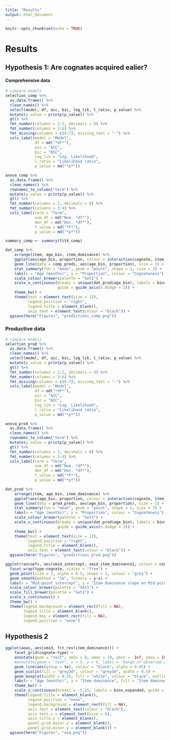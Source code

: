 ---
title: "Results"
output: html_document
---

```{r setup, include=FALSE}
knitr::opts_chunk$set(echo = TRUE)
```

# Results


## Hypothesis 1: Are cognates acquired ealier?


#### Comprehensive data


```{r compselection, echo=FALSE, message=FALSE, warning=FALSE, paged.print=FALSE}

# compare models
selection_comp %>% 
  as.data.frame() %>% 
  clean_names() %>% 
  select(model, df, aic, bic, log_lik, l_ratio, p_value) %>% 
  mutate(p_value = printp(p_value)) %>% 
  gt() %>% 
  fmt_number(columns = 1:2, decimals = 0) %>%
  fmt_number(columns = 3:6) %>%
  fmt_missing(columns = c(6:7), missing_text = "-") %>% 
  cols_label(model = "Model",
             df = md("*df*"),
             aic = "AIC",
             bic = "BIC",
             log_lik = "Log. Likelihood",
             l_ratio = "Likelihood ratio",
             p_value = md("*p*"))

```



```{r companova, echo=FALSE, message=FALSE, warning=FALSE, paged.print=FALSE}

anova_comp %>% 
  as.data.frame() %>% 
  clean_names() %>% 
  rownames_to_column("term") %>% 
  mutate(p_value = printp(p_value)) %>% 
  gt() %>% 
  fmt_number(columns = 2, decimals = 0) %>%
  fmt_number(columns = 3:4) %>%
  cols_label(term = "Term",
             num_df = md("Num. *df*"),
             den_df = md("Den. *df*"),
             f_value = md("*F*"),
             p_value = md("*p*")) 

summary_comp <- summary(fit4_comp)

```



```{r comppredictions, echo=FALSE, message=FALSE, warning=FALSE, paged.print=FALSE}


dat_comp %>% 
    arrange(item, age_bin, item_dominance) %>% 
    ggplot(aes(age_bin, proportion, colour = interaction(cognate, item_dominance, sep = " - "))) +
    geom_line(data = comp_preds, aes(age_bin, proportion), size = 1) + 
    stat_summary(fun = "mean", geom = "point", shape = 1, size = 3) +
    labs(x = "Age (months)", y = "Proportion", colour = "Cognateness") +
    scale_colour_brewer(palette = "Set1") +
    scale_x_continuous(breaks = unique(dat_prod$age_bin), labels = bins_interest,
                       guide = guide_axis(n.dodge = 2)) +
    theme_bw() +
    theme(text = element_text(size = 12),
          legend.position = "right",
          legend.title = element_blank(),
          axis.text = element_text(colour = "black")) +
  ggsave(here("Figures", "predictions_comp.png"))

```



### Productive data


```{r prodselection, echo=FALSE, message=FALSE, warning=FALSE, paged.print=FALSE}

# compare models
selection_prod %>% 
  as.data.frame() %>% 
  clean_names() %>% 
  select(model, df, aic, bic, log_lik, l_ratio, p_value) %>% 
  mutate(p_value = printp(p_value)) %>% 
  gt() %>% 
  fmt_number(columns = 1:2, decimals = 0) %>%
  fmt_number(columns = 3:6) %>%
  fmt_missing(columns = c(6:7), missing_text = "-") %>% 
  cols_label(model = "Model",
             df = md("*df*"),
             aic = "AIC",
             bic = "BIC",
             log_lik = "Log. Likelihood",
             l_ratio = "Likelihood ratio",
             p_value = md("*p*"))

```



```{r prodanova, echo=FALSE, message=FALSE, warning=FALSE, paged.print=FALSE}

anova_prod %>% 
  as.data.frame() %>% 
  clean_names() %>% 
  rownames_to_column("term") %>% 
  mutate(p_value = printp(p_value)) %>% 
  gt() %>% 
  fmt_number(columns = 2, decimals = 0) %>%
  fmt_number(columns = 3:4) %>%
  cols_label(term = "Term",
             num_df = md("Num. *df*"),
             den_df = md("Den. *df*"),
             f_value = md("*F*"),
             p_value = md("*p*")) 

```



```{r prodpredictions, echo=FALSE, message=FALSE, warning=FALSE, paged.print=FALSE}

dat_prod %>% 
    arrange(item, age_bin, item_dominance) %>% 
    ggplot(aes(age_bin, proportion, colour = interaction(cognate, item_dominance, sep = " - "))) +
    geom_line(data = prod_preds, aes(age_bin, proportion), size = 1) + 
    stat_summary(fun = "mean", geom = "point", shape = 1, size = 3) +
    labs(x = "Age (months)", y = "Proportion", colour = "Cognateness") +
    scale_colour_brewer(palette = "Set1") +
    scale_x_continuous(breaks = unique(dat_prod$age_bin), labels = bins_interest,
                       guide = guide_axis(n.dodge = 2)) +
    theme_bw() +
    theme(text = element_text(size = 12),
          legend.position = "right",
          legend.title = element_blank(),
          axis.text = element_text(colour = "black")) +
  ggsave(here("Figures", "predictions_prod.png"))


```



```{r ranefs, echo=FALSE, message=FALSE, warning=FALSE, paged.print=FALSE}

ggplot(rancoefs, aes(xmid_intercept, xmid_item_dominance1, colour = cognate, fill = cognate)) +
  facet_wrap(type~cognate, scales = "free") +
  geom_point(size = 3, alpha = 0.5, shape = 1, colour = "grey") +
  geom_smooth(method = "lm", formula = y~x) +
  labs(x = "Mid-point intercept", y = "Item dominance slope on Mid-point", colour = "Cognateness") +
  scale_colour_brewer(palette = "Set1") +
  scale_fill_brewer(palette = "Set1") +
  scale_x_continuous() + 
  theme_bw() +
  theme(legend.background = element_rect(fill = NA),
        legend.title = element_blank(),
        legend.key = element_rect(fill = NA),
        legend.position = "none")

```

## Hypothesis 2


```{r aoafig, echo=FALSE, message=TRUE, warning=FALSE, paged.print=FALSE}

ggplot(aoas, aes(xmid, fct_rev(item_dominance))) +
    facet_grid(cognate~type) +
    annotate(geom = "rect", xmin = 0, xmax = 10, ymin = -Inf, ymax = Inf, colour = NA, fill = "orange", alpha = 0.25)  +
    #annotate(geom = "text", x = 5, y = 0, label = "Range of observed data", size = 7) +
    geom_line(aes(group = te), colour = "black", alpha = 0.05) +
    geom_violin(fill = "grey30", colour = "grey30", width = 0.5) +
    geom_boxplot(width = 0.25, fill = "white", colour = "black", outlier.colour = NA) +
    labs(x = "Age (months)", y = "Item dominance", fill = "Item dominance", colour = "Item dominance") +
    theme_bw() +
    scale_x_continuous(breaks = -5:15, labels = bins_expanded, guide = guide_axis(n.dodge = 1)) +
    theme(legend.title = element_blank(),
          legend.position = "none",
          legend.background = element_rect(fill = NA),
          axis.text = element_text(colour = "black"),
          axis.text.x = element_text(size = 8),
          axis.title.y = element_blank(),
          panel.grid.major.y = element_blank(),
          panel.grid.minor.y = element_blank()) +
  ggsave(here("Figures", "aoa.png"))

```